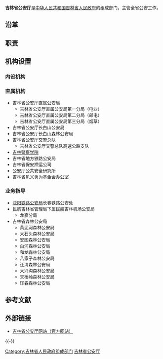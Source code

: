 {{primarysources|time=2016-11-26T15:26:47+00:00}}
{{Infobox PRCG|color=darkblue
|机构名称=吉林省公安厅
|标志1 = Police_Badge,P.R.China.svg
|标志1宽度 = 120px
|标志1说明 = [[中华人民共和国人民警察警徽|中华人民共和国人民警察警徽]]
|标志2=Red star.svg
|标志2说明=[[s:国务院关于国家行政机关和企业事业单位社会团体印章管理的规定|1999年规定]]：[[印章|印章]][[直径|直径]]4.2厘米，中央刊[[五角星|五角星]]，由[[吉林省人民政府|吉林省人民政府]]制发。
|职位1=厅长
|人员1=[[刘金波|刘金波]]
|衔级1=[[副总警监|副总警监]]
|职位2=副厅长
|人员2=[[吕锋|吕　锋]]、{{wrap}}[[刘东柏|刘东柏]]、{{wrap}}[[吴跃岩|吴跃岩]]{{wrap}}[[刘磊|刘　磊]]
|人数2=4
|成立时间=
|业务上级=[[中华人民共和国公安部|中华人民共和国公安部]]
|组织上级=[[吉林省人民政府|吉林省人民政府]]
|中共上级=[[中国共产党吉林省委员会|中国共产党吉林省委员会]]
|中共本级=中国共产党吉林省公安厅委员会
|机构类型=[[吉林省人民政府|吉林省人民政府]]组成部门<br>[[吉林省|吉林省]][[公安机关|公安机关]]
|行政级别=正地厅级
|地址1=[[吉林省|吉林省]][[长春市|长春市]]新发路 
|官网=[http://gat.jl.gov.cn/  吉林省公安厅]
|a=[[吉林省高级人民法院|吉林省高级人民法院]]
|b=[[吉林省人民检察院|吉林省人民检察院]]
|c=[[吉林省国家安全厅|吉林省国家安全厅]]
|d=[[吉林省司法厅|吉林省司法厅]]
}}

'''吉林省公安厅'''是[[中华人民共和国|中华人民共和国]][[吉林省人民政府|吉林省人民政府]]的组成部门，主管全省公安工作。

== 沿革 ==

== 职责 ==

== 机构设置 ==
=== 内设机构 ===
=== 直属机构 ===
* 吉林省公安厅直属公安局 
**吉林省公安厅直属公安局第一分局（电业）  
**吉林省公安厅直属公安局第二分局（邮电）
**吉林省公安厅直属公安局第三分局（烟草） 
* 吉林省公安厅长白山公安局
* 吉林省公安厅长白山森林公安局
* 吉林省公安厅交警总队
**吉林省公安厅交警总队高速公路支队
* [[吉林警察学院|吉林警察学院]]
*吉林省地方铁路公安局
*吉林省保安押运公司
*公安厅公共安全研究所
*吉林省见义勇为基金会办公室
=== 业务指导 ===
*[[沈阳铁路公安局|沈阳铁路公安局]]长春铁路公安处
*民航吉林省管理局下属民航吉林机场公安局
**  龙嘉分局
*吉林省森林公安局
**黄泥河森林公安局
**大石头森林公安局
**安图森林公安局
**白河森林公安局
**和龙森林公安局
**八家子森林公安局
**汪清森林公安局
**大兴沟森林公安局
**天桥岭森林公安局
**珲春森林公安局

== 参考文献 ==
{{Reflist}}

==外部链接==
* [http://gat.jl.gov.cn/  吉林省公安厅网站（官方网站）] {{Wayback|url=http://gat.jl.gov.cn/ |date=20210224201959 }}

{{-}}
{{吉林省人民政府}}

[[Category:吉林省人民政府组成部门|Category:吉林省人民政府组成部门]]
[[Category:吉林省公安厅|]]